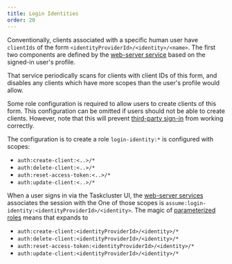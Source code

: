 ---
title: Login Identities
order: 20
---

Conventionally, clients associated with a specific human user have `clientIds` of the form `<identityProviderId>/<identity>/<name>`.
The first two components are defined by the [web-server service](/docs/reference/core/web-server) based on the signed-in user's profile.

That service periodically scans for clients with client IDs of this form, and disables any clients which have more scopes than the user's profile would allow.

Some role configuration is required to allow users to create clients of this form.
This configuration can be omitted if users should not be able to create clients.
However, note that this will prevent [third-party sign-in](/docs/manual/access-control/third-party) from working correctly.

The configuration is to create a role `login-identity:*` is configured with scopes:

* `auth:create-client:<..>/*`
* `auth:delete-client:<..>/*`
* `auth:reset-access-token:<..>/*`
* `auth:update-client:<..>/*`

When a user signs in via the Taskcluster UI, the [web-server services](/docs/reference/core/web-server) associates the session with the 
One of those scopes is `assume:login-identity:<identityProviderId>/<identity>`.
The magic of [parameterized roles](/docs/reference/platform/taskcluster-auth/docs/roles#parameterized-roles) means that expands to

* `auth:create-client:<identityProviderId>/<identity>/*`
* `auth:delete-client:<identityProviderId>/<identity>/*`
* `auth:reset-access-token:<identityProviderId>/<identity>/*`
* `auth:update-client:<identityProviderId>/<identity>/*`
